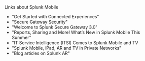 
Links about Splunk Mobile
* <Link to="https://www.splunk.com/en_us/blog/platform/get-started-with-connected-experiences.html" openInNewContext> "Get Started with Connected Experiences"</Link>
* <Link to="https://docs.splunk.com/Documentation/SecureGateway/3.4.251/Admin/Security" openInNewContext>"Secure Gateway Security"</Link>
* <Link to="https://www.splunk.com/en_us/blog/platform/welcome-to-splunk-secure-gateway-3-0.html" openInNewContext> "Welcome to Splunk Secure Gateway 3.0"</Link>
* <Link to="https://www.splunk.com/en_us/blog/platform/reports-sharing-and-more-what-s-new-in-splunk-mobile-this-summer.html" openInNewContext> "Reports, Sharing and More! What’s New in Splunk Mobile This Summer"</Link>
* <Link to="https://www.splunk.com/en_us/blog/it/it-service-intelligence-itsi-comes-to-splunk-mobile-and-tv.html" openInNewContext> "IT Service Intelligence (ITSI) Comes to Splunk Mobile and TV</Link>
* <Link to="https://www.splunk.com/en_us/blog/platform/splunk-mobile-ar-and-tv-in-private-networks.html" openInNewContext> "Splunk Mobile, iPad, AR and TV in Private Networks"</Link>
* <Link to="https://www.splunk.com/en_us/blog/tag/splunk-ar.html" openInNewContext> "Blog articles on Splunk AR"</Link>





